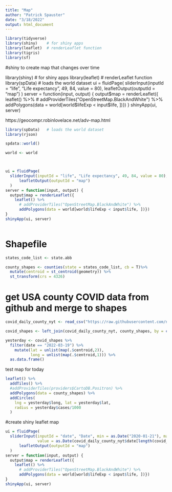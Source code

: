 ```yaml
---
title: "Map"
author: "Patrick Spauster"
date: "3/18/2022"
output: html_document
---
```


```r

library(tidyverse)
library(shiny)    # for shiny apps
library(leaflet)  # renderLeaflet function
library(tigris)
library(sf)

```


#shiny to create map that changes over time

library(shiny)    # for shiny apps
library(leaflet)  # renderLeaflet function
library(spData)   # loads the world dataset 
ui = fluidPage(
  sliderInput(inputId = "life", "Life expectancy", 49, 84, value = 80),
      leafletOutput(outputId = "map")
  )
server = function(input, output) {
  output$map = renderLeaflet({
    leaflet() %>% 
      # addProviderTiles("OpenStreetMap.BlackAndWhite") %>%
      addPolygons(data = world[world$lifeExp < input$life, ])})
}
shinyApp(ui, server)

https://geocompr.robinlovelace.net/adv-map.html


```r

library(spData)   # loads the world dataset 
library(rjson)

spdata::world()

world <- world



ui = fluidPage(
  sliderInput(inputId = "life", "Life expectancy", 49, 84, value = 80),
      leafletOutput(outputId = "map")
  )
server = function(input, output) {
  output$map = renderLeaflet({
    leaflet() %>% 
      # addProviderTiles("OpenStreetMap.BlackAndWhite") %>%
      addPolygons(data = world[world$lifeExp < input$life, ])})
}
shinyApp(ui, server)



```


# Shapefile
```r
states_code_list <- state.abb

county_shapes <- counties(state = states_code_list, cb = T)%>% 
  mutate(centroid = st_centroid(geometry)) %>% 
  st_transform(crs = 4326)

```

# get USA county COVID data from github and merge to shapes

```r
covid_daily_county_nyt <- read_csv("https://raw.githubusercontent.com/nytimes/covid-19-data/master/us-counties.csv")

covid_shapes <- left_join(covid_daily_county_nyt, county_shapes, by = c("fips" = "GEOID")) 

yesterday <- covid_shapes %>% 
  filter(date == "2022-03-19") %>%
    mutate(lat = unlist(map(.$centroid,2)),
           long = unlist(map(.$centroid,1))) %>% 
  as.data.frame()

```

test map for today
```r

leaflet() %>% 
  addTiles() %>% 
  #addProviderTiles(providers$CartoDB.Positron) %>%
  addPolygons(data = county_shapes) %>% 
  addCircles(
    lng = yesterday$long, lat = yesterday$lat, 
    radius = yesterday$cases/1000
  )


```



#create shiny leaflet map

```r


ui = fluidPage(
  sliderInput(inputId = "date", "Date", min = as.Date("2020-01-21"), max = as.Date(covid_daily_county_nyt$date[length(covid_daily_county_nyt$date)]),
              value = as.Date(covid_daily_county_nyt$date[length(covid_daily_county_nyt$date)])),
      leafletOutput(outputId = "map")
  )
server = function(input, output) {
  output$map = renderLeaflet({
    leaflet() %>% 
      # addProviderTiles("OpenStreetMap.BlackAndWhite") %>%
      addPolygons(data = world[world$lifeExp < input$life, ])})
}
shinyApp(ui, server)


```



